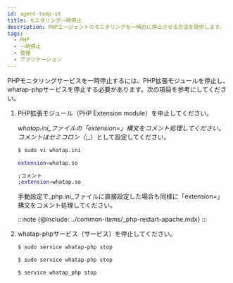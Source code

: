```yaml
---
id: agent-temp-st
title: モニタリング一時停止
description: PHPエージェントのモニタリングを一時的に停止させる方法を提供します。
tags:
  - PHP
  - 一時停止
  - 管理
  - アプリケーション
---
```



PHPモニタリングサービスを一時停止するには、PHP拡張モジュールを停止し、whatap-phpサービスを停止する必要があります。次の項目を参考にしてください。

1.  PHP拡張モジュール（PHP Extension module）を中止してください。 

    _whatap.ini_ファイルの「extension=」構文をコメント処理してください。コメントはセミコロン（_;_）として設定してください。

    <!--
    :::note
    주석은 세미콜론(;)으로 설정하세요.
    ::: -->

    ```bash
    $ sudo vi whatap.ini

    extension=whatap.so

    ;コメント
    ;extension=whatap.so
    ```

    手動設定で_php.ini_ファイルに直接設定した場合も同様に「extension=」構文をコメント処理してください。 

    :::note
    {@include: ../common-items/_php-restart-apache.mdx} 
    :::

2.  whatap-phpサービス（サービス）を停止してください。

    <Tabs>
    <TabItem value="rdct" label="Redhat/CentOS" default>

    ```bash
    $ sudo service whatap-php stop
    ```

    </TabItem>
    <TabItem value="dbub" label="Debian/Ubuntu">

    ```bash
    $ sudo service whatap-php stop
    ```

    </TabItem>
    <TabItem value="frbsd" label="FreeBSD">

    ```bash
    $ service whatap_php stop
    ```

    </TabItem>
    </Tabs>

<!--
**Redhat/CentOS**

```bash
$ sudo service whatap-php stop
```

**Debian/Ubuntu**

```bash
$ sudo service whatap-php stop
```

**FreeBSD**

```bash
$ service whatap_php stop
```
-->
